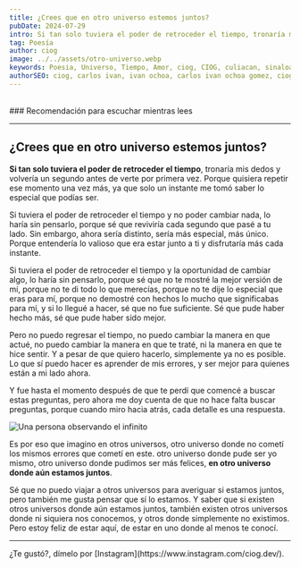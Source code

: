 ```yaml
---
title: ¿Crees que en otro universo estemos juntos?
pubDate: 2024-07-29
intro: Si tan solo tuviera el poder de retroceder el tiempo, tronaría mis dedos y volvería un segundo antes de verte por primera vez.
tag: Poesía
author: ciog
image: ../../assets/otro-universo.webp
keywords: Poesia, Universo, Tiempo, Amor, ciog, CIOG, culiacan, sinaloa, mexico, blog, pensamiento, reflexion
authorSEO: ciog, carlos ivan, ivan ochoa, carlos ivan ochoa gomez, ciog.dev
---
```


<br/>
### Recomendación para escuchar mientras lees
<CardMusic
    image="https://res.cloudinary.com/dx7uimym1/image/upload/v1722280213/CIOG/Music/Banners/Memories.jpg"
    nameSound="Memories"
    nameArtist="Wallerstedt"
    audioSrc="https://res.cloudinary.com/dx7uimym1/video/upload/v1722280045/CIOG/Music/Memories.mp4"
/>
<hr/>

## ¿Crees que en otro universo estemos juntos?

**Si tan solo tuviera el poder de retroceder el tiempo**, tronaría mis dedos y volvería un segundo antes de verte por primera vez. 
Porque quisiera repetir ese momento una vez más, ya que solo un instante me tomó saber lo especial que podías ser.


Si tuviera el poder de retroceder el tiempo y no poder cambiar nada, lo haría sin pensarlo, porque sé que reviviría cada segundo que pasé a tu lado. 
Sin embargo, ahora sería distinto, sería más especial, más único. Porque entendería lo valioso que era estar junto a ti y disfrutaría más cada instante.


Si tuviera el poder de retroceder el tiempo y la oportunidad de cambiar algo, lo haría sin pensarlo, porque sé que no te mostré la mejor versión de mí, 
porque no te di todo lo que merecías, porque no te dije lo especial que eras para mí, porque no demostré con hechos lo mucho que significabas para mí, 
y si lo llegué a hacer, sé que no fue suficiente. Sé que pude haber hecho más, sé que pude haber sido mejor.


Pero no puedo regresar el tiempo, no puedo cambiar la manera en que actué, no puedo cambiar la manera en que te traté, 
ni la manera en que te hice sentir. Y a pesar de que quiero hacerlo, simplemente ya no es posible. Lo que sí puedo hacer es aprender de mis errores,
y ser mejor para quienes están a mi lado ahora.


Y fue hasta el momento después de que te perdí que comencé a buscar estas preguntas, pero ahora me doy cuenta de que no hace falta buscar preguntas, 
porque cuando miro hacia atrás, cada detalle es una respuesta.


<Image src="https://res.cloudinary.com/dx7uimym1/image/upload/v1722287406/CIOG/Alguien-miraro-al-infinto.webp" width={800} height={200} alt="Una persona observando el infinito"/>


Es por eso que imagino en otros universos, otro universo donde no cometí los mismos errores que cometí en este. 
otro universo donde pude ser yo mismo, otro universo donde pudimos ser más felices, **en otro universo donde aún estamos juntos**.


Sé que no puedo viajar a otros universos para averiguar si estamos juntos, pero también me gusta pensar que sí lo estamos. 
Y saber que si existen otros universos donde aún estamos juntos, también existen otros universos donde ni siquiera nos conocemos, 
y otros donde simplemente no existimos. Pero estoy feliz de estar aquí, de estar en uno donde al menos te conocí.
<hr/>
¿Te gustó?, dímelo por [Instagram](https://www.instagram.com/ciog.dev/).
<br/>